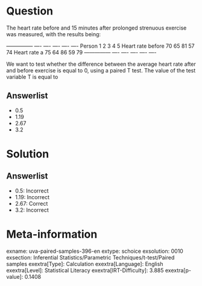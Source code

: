 Question
========

The heart rate before and 15 minutes after prolonged strenuous exercise was measured, with the results being:

  --------------- ---- ---- ---- ---- ---- Person 1 2 3 4 5 Heart rate before 70 65 81 57 74 Heart rate a 75 64 86 59 79 --------------- ---- ---- ---- ---- ----

We want to test whether the difference between the average heart rate after and before exercise is equal to 0, using a paired T test. The value of the test variable T is equal to

Answerlist
----------

* 0.5
* 1.19
* 2.67
* 3.2

Solution
========

Answerlist
----------

* 0.5: Incorrect
* 1.19: Incorrect
* 2.67: Correct
* 3.2: Incorrect

Meta-information
================
exname: uva-paired-samples-396-en
extype: schoice
exsolution: 0010
exsection: Inferential Statistics/Parametric Techniques/t-test/Paired samples
exextra[Type]: Calculation
exextra[Language]: English
exextra[Level]: Statistical Literacy
exextra[IRT-Difficulty]: 3.885
exextra[p-value]: 0.1408
